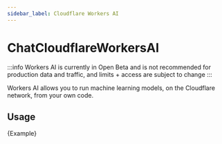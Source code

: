 ```yaml
---
sidebar_label: Cloudflare Workers AI
---
```


# ChatCloudflareWorkersAI

:::info
Workers AI is currently in Open Beta and is not recommended for production data and traffic, and limits + access are subject to change
:::

Workers AI allows you to run machine learning models, on the Cloudflare network, from your own code.

## Usage


<CodeBlock language="typescript">{Example}</CodeBlock>

